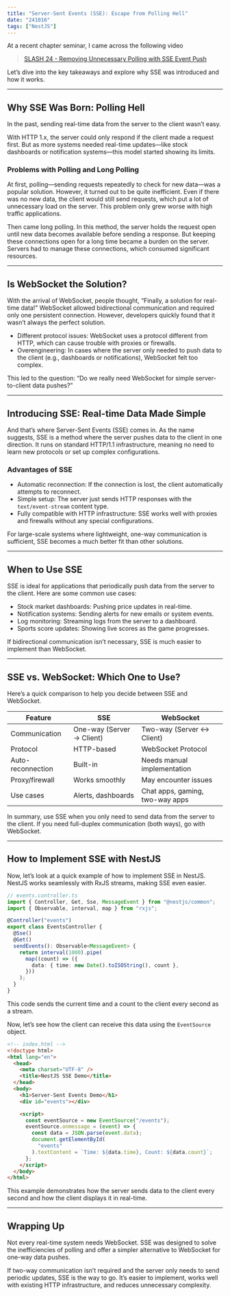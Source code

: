 ```yaml
---
title: "Server-Sent Events (SSE): Escape from Polling Hell"
date: "241016"
tags: ["NestJS"]
---
```


At a recent chapter seminar, I came across the following video

> [SLASH 24 - Removing Unnecessary Polling with SSE Event Push](https://www.youtube.com/watch?v=ovGgdPPUZ2I)

Let’s dive into the key takeaways and explore why SSE was introduced and how it works.

---

## Why SSE Was Born: Polling Hell

In the past, sending real-time data from the server to the client wasn’t easy.

With HTTP 1.x, the server could only respond if the client made a request first. But as more systems needed real-time updates—like stock dashboards or notification systems—this model started showing its limits.

### Problems with Polling and Long Polling

At first, polling—sending requests repeatedly to check for new data—was a popular solution. However, it turned out to be quite inefficient. Even if there was no new data, the client would still send requests, which put a lot of unnecessary load on the server. This problem only grew worse with high traffic applications.

Then came long polling. In this method, the server holds the request open until new data becomes available before sending a response. But keeping these connections open for a long time became a burden on the server. Servers had to manage these connections, which consumed significant resources.

---

## Is WebSocket the Solution?

With the arrival of WebSocket, people thought, “Finally, a solution for real-time data!” WebSocket allowed bidirectional communication and required only one persistent connection. However, developers quickly found that it wasn’t always the perfect solution.

- Different protocol issues: WebSocket uses a protocol different from HTTP, which can cause trouble with proxies or firewalls.
- Overengineering: In cases where the server only needed to push data to the client (e.g., dashboards or notifications), WebSocket felt too complex.

This led to the question: “Do we really need WebSocket for simple server-to-client data pushes?”

---

## Introducing SSE: Real-time Data Made Simple

And that’s where Server-Sent Events (SSE) comes in. As the name suggests, SSE is a method where the server pushes data to the client in one direction. It runs on standard HTTP/1.1 infrastructure, meaning no need to learn new protocols or set up complex configurations.

### Advantages of SSE

- Automatic reconnection: If the connection is lost, the client automatically attempts to reconnect.
- Simple setup: The server just sends HTTP responses with the `text/event-stream` content type.
- Fully compatible with HTTP infrastructure: SSE works well with proxies and firewalls without any special configurations.

For large-scale systems where lightweight, one-way communication is sufficient, SSE becomes a much better fit than other solutions.

---

## When to Use SSE

SSE is ideal for applications that periodically push data from the server to the client. Here are some common use cases:

- Stock market dashboards: Pushing price updates in real-time.
- Notification systems: Sending alerts for new emails or system events.
- Log monitoring: Streaming logs from the server to a dashboard.
- Sports score updates: Showing live scores as the game progresses.

If bidirectional communication isn’t necessary, SSE is much easier to implement than WebSocket.

---

## SSE vs. WebSocket: Which One to Use?

Here’s a quick comparison to help you decide between SSE and WebSocket.

| Feature           | SSE                       | WebSocket                       |
| ----------------- | ------------------------- | ------------------------------- |
| Communication     | One-way (Server → Client) | Two-way (Server ↔ Client)      |
| Protocol          | HTTP-based                | WebSocket Protocol              |
| Auto-reconnection | Built-in                  | Needs manual implementation     |
| Proxy/firewall    | Works smoothly            | May encounter issues            |
| Use cases         | Alerts, dashboards        | Chat apps, gaming, two-way apps |

In summary, use SSE when you only need to send data from the server to the client. If you need full-duplex communication (both ways), go with WebSocket.

---

## How to Implement SSE with NestJS

Now, let’s look at a quick example of how to implement SSE in NestJS. NestJS works seamlessly with RxJS streams, making SSE even easier.

```typescript
// events.controller.ts
import { Controller, Get, Sse, MessageEvent } from "@nestjs/common";
import { Observable, interval, map } from "rxjs";

@Controller("events")
export class EventsController {
  @Sse()
  @Get()
  sendEvents(): Observable<MessageEvent> {
    return interval(1000).pipe(
      map((count) => ({
        data: { time: new Date().toISOString(), count },
      }))
    );
  }
}
```

This code sends the current time and a count to the client every second as a stream.

Now, let’s see how the client can receive this data using the `EventSource` object.

```html
<!-- index.html -->
<!doctype html>
<html lang="en">
  <head>
    <meta charset="UTF-8" />
    <title>NestJS SSE Demo</title>
  </head>
  <body>
    <h1>Server-Sent Events Demo</h1>
    <div id="events"></div>

    <script>
      const eventSource = new EventSource("/events");
      eventSource.onmessage = (event) => {
        const data = JSON.parse(event.data);
        document.getElementById(
          "events"
        ).textContent = `Time: ${data.time}, Count: ${data.count}`;
      };
    </script>
  </body>
</html>
```

This example demonstrates how the server sends data to the client every second and how the client displays it in real-time.

---

## Wrapping Up

Not every real-time system needs WebSocket. SSE was designed to solve the inefficiencies of polling and offer a simpler alternative to WebSocket for one-way data pushes.

If two-way communication isn’t required and the server only needs to send periodic updates, SSE is the way to go. It’s easier to implement, works well with existing HTTP infrastructure, and reduces unnecessary complexity.
